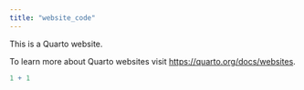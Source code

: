 ```yaml
---
title: "website_code"
---
```


This is a Quarto website.

To learn more about Quarto websites visit <https://quarto.org/docs/websites>.

```r
1 + 1
```
